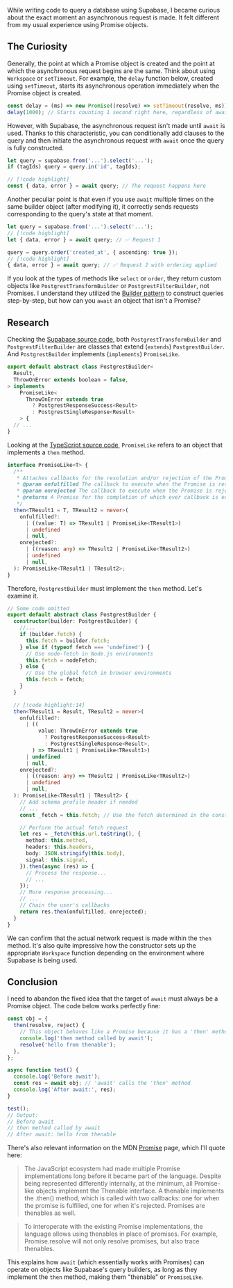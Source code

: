 
While writing code to query a database using Supabase, I became curious about
the exact moment an asynchronous request is made. It felt different from my
usual experience using Promise objects.

## The Curiosity

Generally, the point at which a Promise object is created and the point at which
the asynchronous request begins are the same. Think about using `Workspace` or
`setTimeout`. For example, the `delay` function below, created using
`setTimeout`, starts its asynchronous operation immediately when the Promise
object is created.

```js
const delay = (ms) => new Promise((resolve) => setTimeout(resolve, ms));
delay(1000); // Starts counting 1 second right here, regardless of await
```

However, with Supabase, the asynchronous request isn't made until `await` is
used. Thanks to this characteristic, you can conditionally add clauses to the
query and then initiate the asynchronous request with `await` once the query is
fully constructed.

```ts
let query = supabase.from('...').select('...');
if (tagIds) query = query.in('id', tagIds);

// [!code highlight]
const { data, error } = await query; // The request happens here
```

Another peculiar point is that even if you use `await` multiple times on the
same builder object (after modifying it), it correctly sends requests
corresponding to the query's state at that moment.

```ts
let query = supabase.from('...').select('...');
// [!code highlight]
let { data, error } = await query; // ✅ Request 1

query = query.order('created_at', { ascending: true });
// [!code highlight]
{ data, error } = await query; // ✅ Request 2 with ordering applied
```

If you look at the types of methods like `select` or `order`, they return custom
objects like `PostgrestTransformBuilder` or `PostgrestFilterBuilder`, not
Promises. I understand they utilized the
[Builder pattern](https://refactoring.guru/design-patterns/builder) to construct
queries step-by-step, but how can you `await` an object that isn't a Promise?

## Research

Checking the
[Supabase source code](https://www.google.com/search?q=https://github.com/supabase/postgrest-js/blob/master/src/PostgrestBuilder.ts%23L15),
both `PostgrestTransformBuilder` and `PostgrestFilterBuilder` are classes that
extend (`extends`) `PostgrestBuilder`. And `PostgrestBuilder` implements
(`implements`) `PromiseLike`.

```ts
export default abstract class PostgrestBuilder<
  Result,
  ThrowOnError extends boolean = false,
> implements
    PromiseLike<
      ThrowOnError extends true
        ? PostgrestResponseSuccess<Result>
        : PostgrestSingleResponse<Result>
    > {
  // ...
}
```

Looking at the
[TypeScript source code](https://www.google.com/search?q=https://github.com/microsoft/TypeScript/blob/main/src/lib/es5.d.ts%23L1512),
`PromiseLike` refers to an object that implements a `then` method.

```ts
interface PromiseLike<T> {
  /**
   * Attaches callbacks for the resolution and/or rejection of the Promise.
   * @param onfulfilled The callback to execute when the Promise is resolved.
   * @param onrejected The callback to execute when the Promise is rejected.
   * @returns A Promise for the completion of which ever callback is executed.
   */
  then<TResult1 = T, TResult2 = never>(
    onfulfilled?:
      | ((value: T) => TResult1 | PromiseLike<TResult1>)
      | undefined
      | null,
    onrejected?:
      | ((reason: any) => TResult2 | PromiseLike<TResult2>)
      | undefined
      | null,
  ): PromiseLike<TResult1 | TResult2>;
}
```

Therefore, `PostgrestBuilder` must implement the `then` method. Let's examine
it.

```ts
// Some code omitted
export default abstract class PostgrestBuilder {
  constructor(builder: PostgrestBuilder) {
    //...
    if (builder.fetch) {
      this.fetch = builder.fetch;
    } else if (typeof fetch === 'undefined') {
      // Use node-fetch in Node.js environments
      this.fetch = nodeFetch;
    } else {
      // Use the global fetch in browser environments
      this.fetch = fetch;
    }
  }

  // [!code highlight:14]
  then<TResult1 = Result, TResult2 = never>(
    onfulfilled?:
      | ((
          value: ThrowOnError extends true
            ? PostgrestResponseSuccess<Result>
            : PostgrestSingleResponse<Result>,
        ) => TResult1 | PromiseLike<TResult1>)
      | undefined
      | null,
    onrejected?:
      | ((reason: any) => TResult2 | PromiseLike<TResult2>)
      | undefined
      | null,
  ): PromiseLike<TResult1 | TResult2> {
    // Add schema profile header if needed
    // ...
    const _fetch = this.fetch; // Use the fetch determined in the constructor

    // Perform the actual fetch request
    let res = _fetch(this.url.toString(), {
      method: this.method,
      headers: this.headers,
      body: JSON.stringify(this.body),
      signal: this.signal,
    }).then(async (res) => {
      // Process the response...
      // ...
    });
    // More response processing...
    // ...
    // Chain the user's callbacks
    return res.then(onfulfilled, onrejected);
  }
}
```

We can confirm that the actual network request is made within the `then` method.
It's also quite impressive how the constructor sets up the appropriate
`Workspace` function depending on the environment where Supabase is being used.

## Conclusion

I need to abandon the fixed idea that the target of `await` must always be a
Promise object. The code below works perfectly fine:

```js
const obj = {
  then(resolve, reject) {
    // This object behaves like a Promise because it has a 'then' method
    console.log('then method called by await');
    resolve('hello from thenable');
  },
};

async function test() {
  console.log('Before await');
  const res = await obj; // 'await' calls the 'then' method
  console.log('After await:', res);
}

test();
// Output:
// Before await
// then method called by await
// After await: hello from thenable
```

There's also relevant information on the MDN
[Promise](https://developer.mozilla.org/en-US/docs/Web/JavaScript/Reference/Global_Objects/Promise)
page, which I'll quote here:

> The JavaScript ecosystem had made multiple Promise implementations long before
> it became part of the language. Despite being represented differently
> internally, at the minimum, all Promise-like objects implement the Thenable
> interface. A thenable implements the .then() method, which is called with two
> callbacks: one for when the promise is fulfilled, one for when it's rejected.
> Promises are thenables as well.

> To interoperate with the existing Promise implementations, the language allows
> using thenables in place of promises. For example, Promise.resolve will not
> only resolve promises, but also trace thenables.

This explains how `await` (which essentially works with Promises) can operate on
objects like Supabase's query builders, as long as they implement the `then`
method, making them "thenable" or `PromiseLike`.
